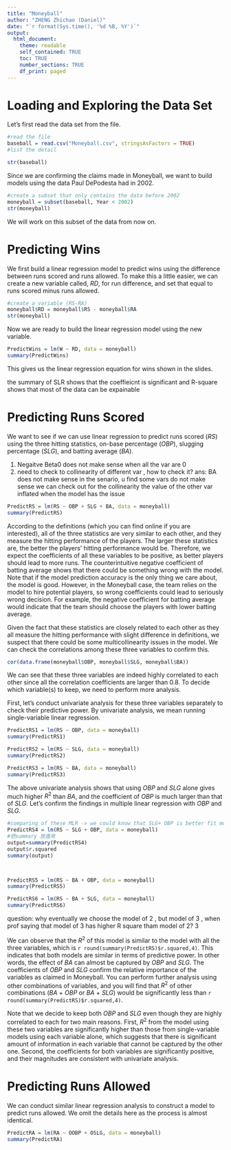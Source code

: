 ```yaml
---
title: "Moneyball"
author: "ZHENG Zhichao (Daniel)"
date: "`r format(Sys.time(), '%d %B, %Y')`"
output:
  html_document:
    theme: readable
    self_contained: TRUE
    toc: TRUE
    number_sections: TRUE
    df_print: paged
---
```




# Loading and Exploring the Data Set



Let's first read the data set from the file.


```r

#read the file
baseball = read.csv("Moneyball.csv", stringsAsFactors = TRUE)
#list the detail

str(baseball)
```


Since we are confirming the claims made in Moneyball, we want to build models using the data Paul DePodesta had in 2002. 
```r
#create a subset that only contains the data before 2002
moneyball = subset(baseball, Year < 2002)
str(moneyball)
```


We will work on this subset of the data from now on.



# Predicting Wins



We first build a linear regression model to predict wins using the difference between runs scored and runs allowed. To make this a little easier, we can create a new variable called, *RD*, for run difference, and set that equal to runs scored minus runs allowed.
```r

#create a variable (RS-RA)
moneyball$RD = moneyball$RS - moneyball$RA
str(moneyball)
```


Now we are ready to build the linear regression model using the new variable.
```r

PredictWins = lm(W ~ RD, data = moneyball)
summary(PredictWins)
```


This gives us the linear regression equation for wins shown in the slides.

the summary of SLR shows that the coeffieicnt is significant and R-square shows that most of the data can be expainable



# Predicting Runs Scored



We want to see if we can use linear regression to predict runs scored (*RS*) using the three hitting statistics, on-base percentage (*OBP*), slugging percentage (*SLG*), and batting average (*BA*).

1. Negaitve Beta0 does not make sense when all the var are 0 
2. need to check to collinearity of different var , how to check it?
ans: BA does not make sense in the senario, u find some vars do not make sense
we can check out for the collinearity
the value of the other var inflated when the model has the issue




```r
PredictRS = lm(RS ~ OBP + SLG + BA, data = moneyball)
summary(PredictRS)
```


According to the definitions (which you can find online if you are interested), all of the three statistics are very similar to each other, and they measure the hitting performance of the players. The larger these statistics are, the better the players' hitting performance would be. Therefore, we expect the coefficients of all these variables to be positive, as better players should lead to more runs. The counterintuitive negative coefficient of batting average shows that there could be something wrong with the model. Note that if the model prediction accuracy is the only thing we care about, the model is good. However, in the Moneyball case, the team relies on the model to hire potential players, so wrong coefficients could lead to seriously wrong decision. For example, the negative coefficient for batting average would indicate that the team should choose the players with lower batting average.



Given the fact that these statistics are closely related to each other as they all measure the hitting performance with slight difference in definitions, we suspect that there could be some multicollinearity issues in the model. We can check the correlations among these three variables to confirm this.
```r
cor(data.frame(moneyball$OBP, moneyball$SLG, moneyball$BA))
```


We can see that these three variables are indeed highly correlated to each other since all the correlation coefficients are larger than 0.8. To decide which variable(s) to keep, we need to perform more analysis.


First, let's conduct univariate analysis for these three variables separately to check their predictive power. By univariate analysis, we mean running single-variable linear regression.
```r
PredictRS1 = lm(RS ~ OBP, data = moneyball)
summary(PredictRS1)
```


```r
PredictRS2 = lm(RS ~ SLG, data = moneyball)
summary(PredictRS2)
```


```r
PredictRS3 = lm(RS ~ BA, data = moneyball)
summary(PredictRS3)
```


The above univariate analysis shows that using *OBP* and *SLG* alone gives much higher $R^2$ than *BA*, and the coefficient of *OBP* is much larger than that of *SLG*. Let's confirm the findings in multiple linear regression with *OBP* and *SLG*.
```r

#comparing of these MLR -> we could know that SLG+ OBP is better fit model
PredictRS4 = lm(RS ~ SLG + OBP, data = moneyball)
#把summary 放進來
output=summary(PredictRS4)
output$r.squared
summary(output)



PredictRS5 = lm(RS ~ BA + OBP, data = moneyball)
summary(PredictRS5)

PredictRS6 = lm(RS ~ BA + SLG, data = moneyball)
summary(PredictRS6)

```


question:
why eventually we choose the model of 2 , but model of 3 , when prof saying that model of 3 has higher R square tham model of 2?
 3



We can observe that the $R^2$ of this model is similar to the model with all the three variables, which is `r round(summary(PredictRS)$r.squared,4)`. This indicates that both models are similar in terms of predictive power. In other words, the effect of *BA* can almost be captured by *OBP* and *SLG*. The coefficients of *OBP* and *SLG* confirm the relative importance of the variables as claimed in Moneyball. You can perform further analysis using other combinations of variables, and you will find that $R^2$ of other combinations (*BA* + *OBP* or *BA* + *SLG*) would be significantly less than `r round(summary(PredictRS)$r.squared,4)`.


Note that we decide to keep both *OBP* and *SLG* even though they are highly correlated to each for two main reasons. First, $R^2$ from the model using these two variables are significantly higher than those from single-variable models using each variable alone, which suggests that there is significant amount of information in each variable that cannot be captured by the other one. Second, the coefficients for both variables are significantly positive, and their magnitudes are consistent with univariate analysis.



# Predicting Runs Allowed



We can conduct similar linear regression analysis to construct a model to predict runs allowed. We omit the details here as the process is almost identical.
```r
PredictRA = lm(RA ~ OOBP + OSLG, data = moneyball)
summary(PredictRA)
```


